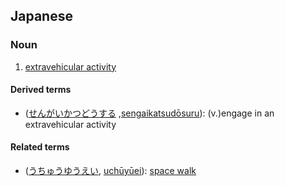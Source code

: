 {{also|船外活動する}}
==Japanese==
{{ja-kanjitab|せん|がい|かつ|どう|yomi=o}}

===Noun===
{{ja-noun|せんがいかつどう}}

# [[extravehicular activity]]

====Derived terms====
* {{l|ja|船外活動する}} ([[せんがいかつどうする]] ,[[sengaikatsudōsuru]]): (v.)engage in an extravehicular activity

====Related terms====
* {{l|ja|宇宙遊泳}} ([[うちゅうゆうえい]], [[uchūyūei]]): [[space walk]]